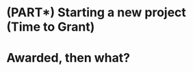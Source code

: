 # (PART\*) Starting a new project (Time to Grant) {-}

# Awarded, then what? {#awarded-then-what} 